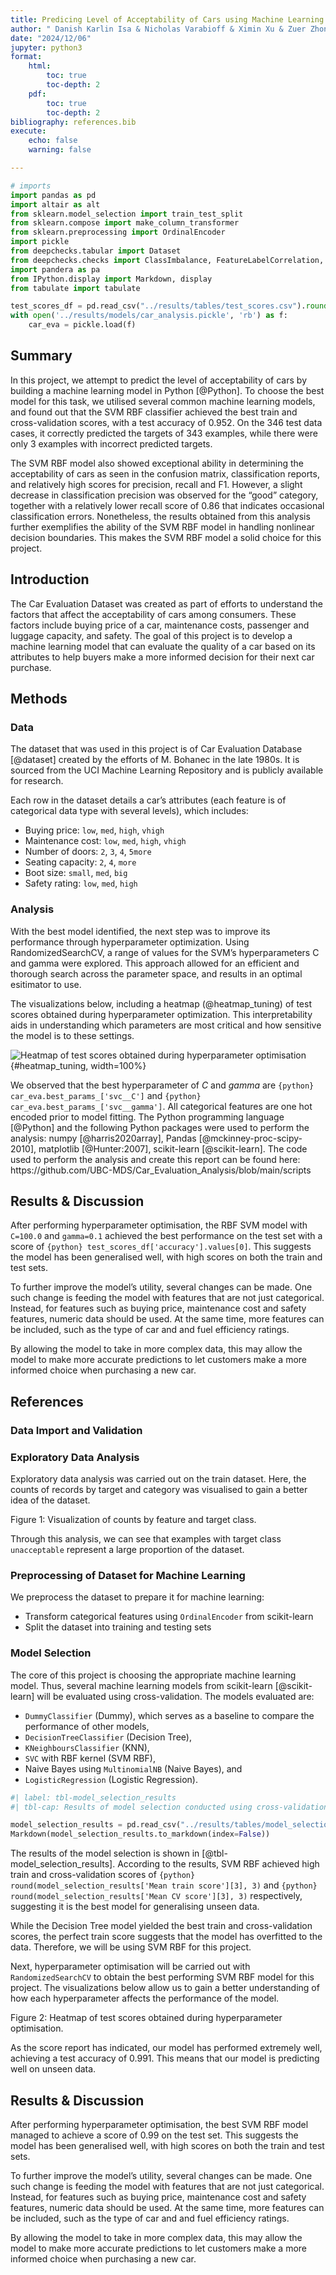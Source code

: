 ```yaml
---
title: Predicing Level of Acceptability of Cars using Machine Learning
author: " Danish Karlin Isa & Nicholas Varabioff & Ximin Xu & Zuer Zhong"
date: "2024/12/06"
jupyter: python3
format: 
    html:
        toc: true
        toc-depth: 2
    pdf:
        toc: true
        toc-depth: 2
bibliography: references.bib
execute:
    echo: false
    warning: false

---
```


```python
# imports
import pandas as pd
import altair as alt
from sklearn.model_selection import train_test_split
from sklearn.compose import make_column_transformer
from sklearn.preprocessing import OrdinalEncoder
import pickle
from deepchecks.tabular import Dataset
from deepchecks.checks import ClassImbalance, FeatureLabelCorrelation, FeatureFeatureCorrelation
import pandera as pa
from IPython.display import Markdown, display
from tabulate import tabulate
```
```python
test_scores_df = pd.read_csv("../results/tables/test_scores.csv").round(2)
with open('../results/models/car_analysis.pickle', 'rb') as f:
    car_eva = pickle.load(f)

```
## Summary

In this project, we attempt to predict the level of acceptability of cars by building a machine learning model in Python [@Python]. To choose the best model for this task, we utilised several common machine learning models, and found out that the SVM RBF classifier achieved the best train and cross-validation scores, with a test accuracy of 0.952. On the 346 test data cases, it correctly predicted the targets of 343 examples, while there were only 3 examples with incorrect predicted targets.

The SVM RBF model also showed exceptional ability in determining the acceptability of cars as seen in the confusion matrix, classification reports, and relatively high scores for precision, recall and F1. However, a slight decrease in classification precision was observed for the “good” category, together with a relatively lower recall score of 0.86 that indicates occasional classification errors. Nonetheless, the results obtained from this analysis further exemplifies the ability of the SVM RBF model in handling nonlinear decision boundaries. This makes the SVM RBF model a solid choice for this project.

## Introduction

The Car Evaluation Dataset was created as part of efforts to understand the factors that affect the acceptability of cars among consumers. These factors include buying price of a car, maintenance costs, passenger and luggage capacity, and safety. The goal of this project is to develop a machine learning model that can evaluate the quality of a car based on its attributes to help buyers make a more informed decision for their next car purchase.

## Methods

### Data

The dataset that was used in this project is of Car Evaluation Database [@dataset] created by the efforts of M. Bohanec in the late 1980s. It is sourced from the UCI Machine Learning Repository and is publicly available for research. 

Each row in the dataset details a car’s attributes (each feature is of categorical data type with several levels), which includes:

-   Buying price: `low`, `med`, `high`, `vhigh`
-   Maintenance cost: `low`, `med`, `high`, `vhigh`
-   Number of doors: `2`, `3`, `4`, `5more`
-   Seating capacity: `2`, `4`, `more`
-   Boot size: `small`, `med`, `big`
-   Safety rating: `low`, `med`, `high`


### Analysis
With the best model identified, the next step was to improve its performance through hyperparameter optimization. Using RandomizedSearchCV, a range of values for the SVM’s hyperparameters C and gamma were explored. This approach allowed for an efficient and thorough search across the parameter space, and results in an optimal esitimator to use.

The visualizations below, including a heatmap (@heatmap_tuning) of test scores obtained during hyperparameter optimization. This interpretability aids in understanding which parameters are most critical and how sensitive the model is to these settings.

![Heatmap of test scores obtained during hyperparameter optimisation](../results/figures/car_hyperparameter.png){#heatmap_tuning, width=100%}

We observed that the best hyperparameter of $C$ and $gamma$ are `{python} car_eva.best_params_['svc__C']` and `{python} car_eva.best_params_['svc__gamma']`. All categorical features are one hot encoded prior to model fitting. The Python programming language [@Python] and the following Python packages were used to perform the analysis: numpy [@harris2020array], Pandas [@mckinney-proc-scipy-2010], matplotlib [@Hunter:2007], scikit-learn [@scikit-learn].  The code used to perform the analysis and create this report can be found here: https://github.com/UBC-MDS/Car_Evaluation_Analysis/blob/main/scripts

## Results & Discussion

After performing hyperparameter optimisation, the RBF SVM model with `C=100.0` and `gamma=0.1` achieved the best performance on the test set with a score of `{python} test_scores_df['accuracy'].values[0]`.
This suggests the model has been generalised well, with high scores on both the train and test sets.

To further improve the model's utility, several changes can be made.
One such change is feeding the model with features that are not just categorical.
Instead, for features such as buying price, maintenance cost and safety features, numeric data should be used.
At the same time, more features can be included, such as the type of car and and fuel efficiency ratings.

By allowing the model to take in more complex data, this may allow the model to make more accurate predictions to let customers make a more informed choice when purchasing a new car.


## References

<!--
Everything below shall not be on the final report
-->
### Data Import and Validation

### Exploratory Data Analysis

Exploratory data analysis was carried out on the train dataset. Here, the counts of records by target and category was visualised to gain a better idea of the dataset.

Figure 1: Visualization of counts by feature and target class. 

Through this analysis, we can see that examples with target class `unacceptable` represent a large proportion of the dataset.

### Preprocessing of Dataset for Machine Learning

We preprocess the dataset to prepare it for machine learning: 

- Transform categorical features using `OrdinalEncoder` from scikit-learn
- Split the dataset into training and testing sets

### Model Selection

The core of this project is choosing the appropriate machine learning model. 
Thus, several machine learning models from scikit-learn [@scikit-learn] will be evaluated using cross-validation. 
The models evaluated are:

- `DummyClassifier` (Dummy), which serves as a baseline to compare the performance of other models,
- `DecisionTreeClassifier` (Decision Tree),
- `KNeighboursClassifier` (KNN),
- `SVC` with RBF kernel (SVM RBF),
- Naive Bayes using `MultinomialNB` (Naive Bayes), and
- `LogisticRegression` (Logistic Regression).

```python
#| label: tbl-model_selection_results
#| tbl-cap: Results of model selection conducted using cross-validation

model_selection_results = pd.read_csv("../results/tables/model_selection_results.csv")
Markdown(model_selection_results.to_markdown(index=False))
```

The results of the model selection is shown in [@tbl-model_selection_results].
According to the results, SVM RBF achieved high train and cross-validation scores of `{python} round(model_selection_results['Mean train score'][3], 3)` and `{python} round(model_selection_results['Mean CV score'][3], 3)` respectively, 
suggesting it is the best model for generalising unseen data. 

While the Decision Tree model yielded the best train and cross-validation scores, 
the perfect train score suggests that the model has overfitted to the data.
Therefore, we will be using SVM RBF for this project.

Next, hyperparameter optimisation will be carried out with `RandomizedSearchCV` to obtain the best performing SVM RBF model for this project.
The visualizations below allow us to gain a better understanding of how each hyperparameter affects the performance of the model.

Figure 2: Heatmap of test scores obtained during hyperparameter optimisation.

As the score report has indicated, our model has performed extremely well, achieving a test accuracy of 0.991. This means that our model is predicting well on unseen data.

## Results & Discussion

After performing hyperparameter optimisation, the best SVM RBF model managed to achieve a score of 0.99 on the test set. This suggests the model has been generalised well, with high scores on both the train and test sets.

To further improve the model's utility, several changes can be made. One such change is feeding the model with features that are not just categorical. Instead, for features such as buying price, maintenance cost and safety features, numeric data should be used. At the same time, more features can be included, such as the type of car and and fuel efficiency ratings.

By allowing the model to take in more complex data, this may allow the model to make more accurate predictions to let customers make a more informed choice when purchasing a new car.


